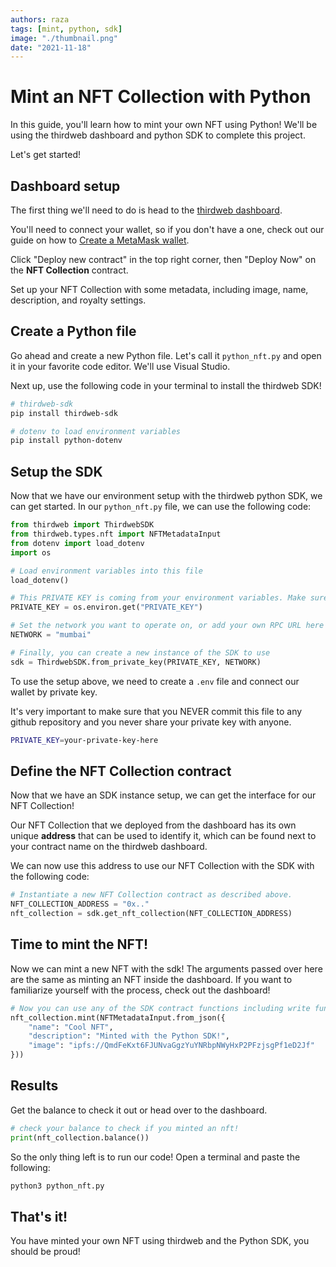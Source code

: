 ```yaml
---
authors: raza
tags: [mint, python, sdk]
image: "./thumbnail.png"
date: "2021-11-18"
---
```


# Mint an NFT Collection with Python

In this guide, you'll learn how to mint your own NFT using Python! We'll be using the thirdweb dashboard and python SDK to complete this project.

<!-- truncate -->

Let's get started!

## Dashboard setup

The first thing we'll need to do is head to the [thirdweb dashboard](https://thirdweb.com/dashboard).

You'll need to connect your wallet, so if you don't have a one, check out our guide on how to [Create a MetaMask wallet](/guides/create-a-metamask-wallet).

Click "Deploy new contract" in the top right corner, then "Deploy Now" on the **NFT Collection** contract.

Set up your NFT Collection with some metadata, including image, name, description, and royalty settings.

## Create a Python file

Go ahead and create a new Python file. Let's call it `python_nft.py` and open it in your favorite code editor.
We'll use Visual Studio.

Next up, use the following code in your terminal to install the thirdweb SDK!

```bash
# thirdweb-sdk
pip install thirdweb-sdk
```

```bash
# dotenv to load environment variables
pip install python-dotenv
```

## Setup the SDK

Now that we have our environment setup with the thirdweb python SDK, we can get started. In our `python_nft.py` file, we can use the following code:

```python title="python_nft.py"
from thirdweb import ThirdwebSDK
from thirdweb.types.nft import NFTMetadataInput
from dotenv import load_dotenv
import os

# Load environment variables into this file
load_dotenv()

# This PRIVATE KEY is coming from your environment variables. Make sure to never put it in a tracked file or share it with anyone.
PRIVATE_KEY = os.environ.get("PRIVATE_KEY")

# Set the network you want to operate on, or add your own RPC URL here
NETWORK = "mumbai"

# Finally, you can create a new instance of the SDK to use
sdk = ThirdwebSDK.from_private_key(PRIVATE_KEY, NETWORK)
```

To use the setup above, we need to create a `.env` file and connect our wallet by private key.

It's very important to make sure that you NEVER commit this file to any github repository and you never share your private key with anyone.

```bash title=".env"
PRIVATE_KEY=your-private-key-here
```

## Define the NFT Collection contract

Now that we have an SDK instance setup, we can get the interface for our NFT Collection!

Our NFT Collection that we deployed from the dashboard has its own unique **address** that can be used to identify it,
which can be found next to your contract name on the thirdweb dashboard.

We can now use this address to use our NFT Collection with the SDK with the following code:

```python title="python_nft.py"
# Instantiate a new NFT Collection contract as described above.
NFT_COLLECTION_ADDRESS = "0x.."
nft_collection = sdk.get_nft_collection(NFT_COLLECTION_ADDRESS)
```

## Time to mint the NFT!

Now we can mint a new NFT with the sdk!
The arguments passed over here are the same as minting an NFT inside the dashboard. If you want to familiarize yourself with the process, check out the dashboard!

```python title="python_nft.py"
# Now you can use any of the SDK contract functions including write functions
nft_collection.mint(NFTMetadataInput.from_json({
    "name": "Cool NFT",
    "description": "Minted with the Python SDK!",
    "image": "ipfs://QmdFeKxt6FJUNvaGgzYuYNRbpNWyHxP2PFzjsgPf1eD2Jf"
}))
```

## Results

Get the balance to check it out or head over to the dashboard.

```python title="python_nft.py"
# check your balance to check if you minted an nft!
print(nft_collection.balance())
```

So the only thing left is to run our code! Open a terminal and paste the following:

```bash
python3 python_nft.py
```

## That's it!

You have minted your own NFT using thirdweb and the Python SDK, you should be proud!
